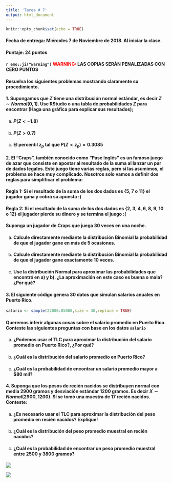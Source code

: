 ```yaml
---
title: 'Tarea # 7'
output: html_document
---
```


```r
knitr::opts_chunk$set(echo = TRUE)
```

#### **Fecha de entrega:** Miércoles 7 de Noviembre de 2018. Al iniciar la clase.

#### **Puntaje: 24 puntos** 

#### `r emo::ji("warning")` <span style="color:red">**WARNING**:</span> **LAS COPIAS SERÁN PENALIZADAS CON CERO PUNTOS**

#### Resuelva los siguientes problemas mostrando claramente su procedimiento.



#### **1.** Supongamos que $Z$ tiene una distribución normal estándar, es decir $Z \sim Normal(0,1)$. Use RStudio o una tabla de probabilidades $Z$ para encontrar (Haga una gráfica para explicar sus resultados);

a)  #### $P(Z < -1.8)$
b)  #### $P(Z > 0.7)$
c)  #### El percentil $z_p$ tal que $P(Z < z_p)=0.3085$

####  **2.** El “Craps”, también conocido como  “Pase Inglés” es un famoso juego de azar que consiste en apostar al resultado de la suma al lanzar un par de dados legales. Este juego tiene varias reglas, pero si las asumimos, el problema se hace muy complicado. Nosotros solo vamos a definir dos reglas para simplificar el problema:

#### **Regla 1:**  Si el resultado de la suma de los dos dados es {5, 7 o 11} el jugador gana y cobra su apuesta  :)

#### **Regla 2:**  Si el resultado de la suma de los dos dados es {2, 3, 4, 6, 8, 9, 10 o 12} el jugador pierde su dinero y se termina el juego  :(

#### Suponga un jugador de Craps que juega 30 veces en una noche.

a)  ####  Calcule directamente mediante la distribución Binomial la probabilidad de que el jugador gane en más de 5 ocasiones.

b)  ####  Calcule directamente mediante la distribución Binomial la probabilidad de que el jugador gane exactamente 10 veces.

c) ####  Use la distribución Normal para aproximar las probabilidades que encontró en a) y b). ¿La aproximación en este caso es buena o mala? ¿Por qué?


#### **3.** El siguiente código genera 30 datos que simulan salarios anuales en Puerto Rico.

```r
salario <- sample(22000:85000,size = 30,replace = TRUE)
```

#### Queremos inferir algunas cosas sobre el salario promedio en Puerto Rico. Conteste las siguientes preguntas con base en los datos `salario`

a) #### ¿Podemos usar el **TLC** para aproximar la distribución del salario promedio en Puerto Rico?, ¿Por qué?

b) #### ¿Cuál es la distribución del salario promedio en Puerto Rico?

c) #### ¿Cuál es la probabilidad de encontrar un salario promedio mayor a $\$ 80$ mil?


#### **4.** Suponga que los pesos de recién nacidos se distribuyen normal con media 2900 gramos y desviación estándar 1200 gramos. Es decir $X \sim Normal(2900, 1200)$. Sí se tomó una muestra de 17 recién nacidos. Conteste:

a)  #### ¿Es necesario usar el **TLC** para aproximar la distribución del peso promedio en recién nacidos? Explique!

b)  #### ¿Cuál es la distribución del peso promedio muestral en recién nacidos?


c)  #### ¿Cuál es la probabilidad de encontrar un peso promedio muestral entre 2500 y 3800 gramos?


![](blanco.png)


![](blanco.png)

